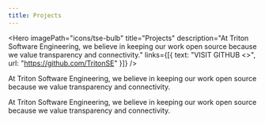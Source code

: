 ```yaml
---
title: Projects
---
```



<!-- TODO change to ProjectsLayout once that is created -->


<Hero
  imagePath="icons/tse-bulb"
  title="Projects"
  description="At Triton Software Engineering, we believe in keeping our work open source because we value transparency and connectivity."
  links={[{ text: "VISIT GITHUB <>", url: "https://github.com/TritonSE" }]}
/>

<AllProjects />

<!-- TODO remove this before merging? Added it for testing SideBySide component -->

<SideBySide>
  <DynamicImage paths={["clients/feeding_san_diego"]} />
  <p>
    At Triton Software Engineering, we believe in keeping our work open source because we value
    transparency and connectivity.
  </p>
</SideBySide>
<SideBySide swap={true}>
  <DynamicImage paths={["clients/feeding_san_diego"]} />
  <p>
    At Triton Software Engineering, we believe in keeping our work open source because we value
    transparency and connectivity.
  </p>
</SideBySide>
